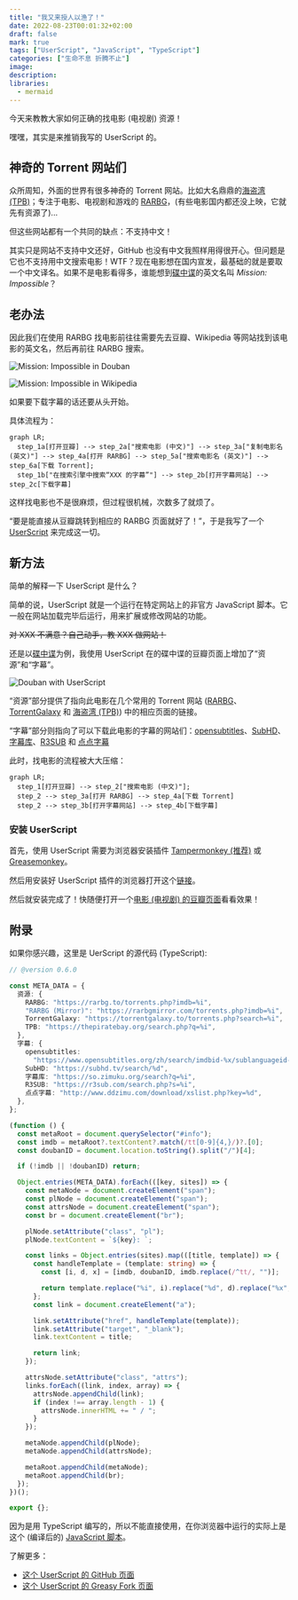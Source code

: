 ```yaml
---
title: "我又来授人以渔了！"
date: 2022-08-23T00:01:32+02:00
draft: false
mark: true
tags: ["UserScript", "JavaScript", "TypeScript"]
categories: ["生命不息 折腾不止"]
image:
description:
libraries:
  - mermaid
---
```


今天来教教大家如何正确的找电影 (电视剧) 资源！

嘿嘿，其实是来推销我写的 UserScript 的。

## 神奇的 Torrent 网站们

众所周知，外面的世界有很多神奇的 Torrent 网站。比如大名鼎鼎的[海盗湾 (TPB)](https://thepiratebay.org)；专注于电影、电视剧和游戏的 [RARBG](https://rarbg.to/torrents.php)，(有些电影国内都还没上映，它就先有资源了)...

但这些网站都有一个共同的缺点：不支持中文！

其实只是网站不支持中文还好，GitHub 也没有中文我照样用得很开心。但问题是它也不支持用中文搜索电影！WTF？现在电影想在国内宣发，最基础的就是要取一个中文译名。如果不是电影看得多，谁能想到[碟中谍](https://movie.douban.com/subject/1292484)的英文名叫 _Mission: Impossible_？

## 老办法

因此我们在使用 RARBG 找电影前往往需要先去豆瓣、Wikipedia 等网站找到该电影的英文名，然后再前往 RARBG 搜索。

![Mission: Impossible in Douban](https://mogeko.github.io/blog-images/r/098/douban-mission-impossible.png)

![Mission: Impossible in Wikipedia](https://mogeko.github.io/blog-images/r/098/wikipedia-mission-impossible.png)

如果要下载字幕的话还要从头开始。

具体流程为：

```mermaid
graph LR;
  step_1a[打开豆瓣] --> step_2a["搜索电影 (中文)"] --> step_3a["复制电影名 (英文)"] --> step_4a[打开 RARBG] --> step_5a["搜索电影名 (英文)"] --> step_6a[下载 Torrent];
  step_1b["在搜索引擎中搜索“XXX 的字幕”"] --> step_2b[打开字幕网站] --> step_2c[下载字幕]
```

这样找电影也不是很麻烦，但过程很机械，次数多了就烦了。

“要是能直接从豆瓣跳转到相应的 RARBG 页面就好了！”，于是我写了一个 [UserScript](https://github.com/mogeko/userscript-douban2rarbg) 来完成这一切。

## 新方法

简单的解释一下 UserScript 是什么？

简单的说，UserScript 就是一个运行在特定网站上的非官方 JavaScript 脚本。它一般在网站加载完毕后运行，用来扩展或修改网站的功能。

~~对 XXX 不满意？自己动手，教 XXX 做网站！~~

还是以[碟中谍](https://movie.douban.com/subject/1292484)为例，我使用 UserScript 在的碟中谍的豆瓣页面上增加了“资源”和“字幕”。

![Douban with UserScript](https://mogeko.github.io/blog-images/r/098/douban-userscript.png)

“资源”部分提供了指向此电影在几个常用的 Torrent 网站 ([RARBG](https://rarbg.to/torrents.php)、 [TorrentGalaxy](https://torrentgalaxy.to) 和 [海盗湾 (TPB)](https://thepiratebay.org)) 中的相应页面的链接。

“字幕”部分则指向了可以下载此电影的字幕的网站们：[opensubtitles](https://www.opensubtitles.org)、[SubHD](https://subhd.tv)、[字幕库](https://zimuku.org)、[R3SUB](https://r3sub.com) 和 [点点字幕](http://www.ddzimu.com)

此时，找电影的流程被大大压缩：

```mermaid
graph LR;
  step_1[打开豆瓣] --> step_2["搜索电影 (中文)"];
  step_2 --> step_3a[打开 RARBG] --> step_4a[下载 Torrent]
  step_2 --> step_3b[打开字幕网站] --> step_4b[下载字幕]
```

### 安装 UserScript

首先，使用 UserScript 需要为浏览器安装插件 [Tampermonkey (推荐)](https://www.tampermonkey.net) 或 [Greasemonkey](https://www.greasespot.net)。

然后用安装好 UserScript 插件的浏览器打开这个[链接](https://greasyfork.org/scripts/427181-douban2rarbg/code/Douban2RARBG.user.js#bypass=true)。

然后就安装完成了！快随便打开一个[电影 (电视剧) 的豆瓣页面](https://movie.douban.com/subject/26629153/)看看效果！

## 附录

如果你感兴趣，这里是 UerScript 的源代码 (TypeScript):

```ts
// @version 0.6.0

const META_DATA = {
  资源: {
    RARBG: "https://rarbg.to/torrents.php?imdb=%i",
    "RARBG (Mirror)": "https://rarbgmirror.com/torrents.php?imdb=%i",
    TorrentGalaxy: "https://torrentgalaxy.to/torrents.php?search=%i",
    TPB: "https://thepiratebay.org/search.php?q=%i",
  },
  字幕: {
    opensubtitles:
      "https://www.opensubtitles.org/zh/search/imdbid-%x/sublanguageid-all/moviename-%i",
    SubHD: "https://subhd.tv/search/%d",
    字幕库: "https://so.zimuku.org/search?q=%i",
    R3SUB: "https://r3sub.com/search.php?s=%i",
    点点字幕: "http://www.ddzimu.com/download/xslist.php?key=%d",
  },
};

(function () {
  const metaRoot = document.querySelector("#info");
  const imdb = metaRoot?.textContent?.match(/tt[0-9]{4,}/)?.[0];
  const doubanID = document.location.toString().split("/")[4];

  if (!imdb || !doubanID) return;

  Object.entries(META_DATA).forEach(([key, sites]) => {
    const metaNode = document.createElement("span");
    const plNode = document.createElement("span");
    const attrsNode = document.createElement("span");
    const br = document.createElement("br");

    plNode.setAttribute("class", "pl");
    plNode.textContent = `${key}: `;

    const links = Object.entries(sites).map(([title, template]) => {
      const handleTemplate = (template: string) => {
        const [i, d, x] = [imdb, doubanID, imdb.replace(/^tt/, "")];

        return template.replace("%i", i).replace("%d", d).replace("%x", x);
      };
      const link = document.createElement("a");

      link.setAttribute("href", handleTemplate(template));
      link.setAttribute("target", "_blank");
      link.textContent = title;

      return link;
    });

    attrsNode.setAttribute("class", "attrs");
    links.forEach((link, index, array) => {
      attrsNode.appendChild(link);
      if (index !== array.length - 1) {
        attrsNode.innerHTML += " / ";
      }
    });

    metaNode.appendChild(plNode);
    metaNode.appendChild(attrsNode);

    metaRoot.appendChild(metaNode);
    metaRoot.appendChild(br);
  });
})();

export {};
```

因为是用 TypeScript 编写的，所以不能直接使用，在你浏览器中运行的实际上是这个 (编译后的) [JavaScript 脚本](https://github.com/mogeko/userscript-douban2rarbg/blob/master/dist/Douban2RARBG.user.js)。

了解更多：

- [这个 UserScript 的 GitHub 页面](https://github.com/mogeko/userscript-douban2rarbg)
- [这个 UserScript 的 Greasy Fork 页面](https://greasyfork.org/zh-CN/scripts/427181-douban2rarbg)
